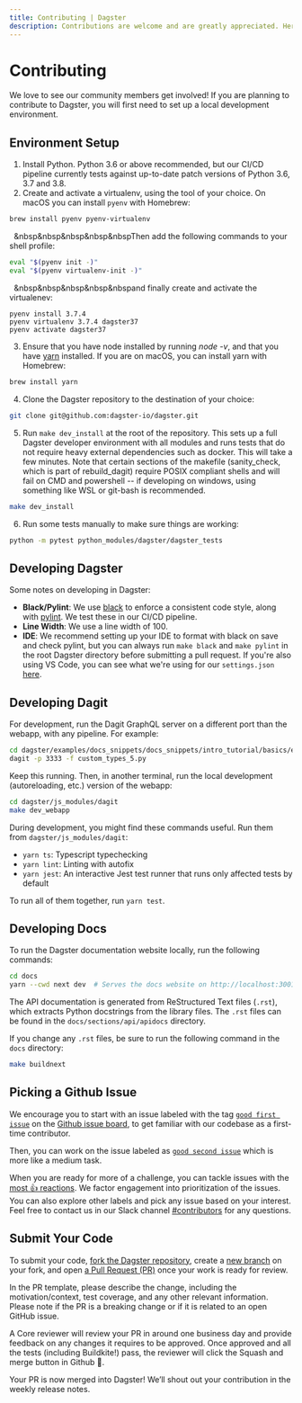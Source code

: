 ```yaml
---
title: Contributing | Dagster
description: Contributions are welcome and are greatly appreciated. Here's the contribution guide."
---
```


# Contributing

We love to see our community members get involved!
If you are planning to contribute to Dagster, you will first need to set
up a local development environment.

## Environment Setup

1. Install Python. Python 3.6 or above recommended, but our CI/CD
   pipeline currently tests against up-to-date patch versions of Python
   3.6, 3.7 and 3.8.
2. Create and activate a virtualenv, using the tool of your choice.
   On macOS you can install `pyenv` with Homebrew:

```bash
brew install pyenv pyenv-virtualenv
```

  \&nbsp\&nbsp\&nbsp\&nbsp\&nbspThen add the following commands to your shell profile:

```bash
eval "$(pyenv init -)"
eval "$(pyenv virtualenv-init -)"
```

  \&nbsp\&nbsp\&nbsp\&nbsp\&nbspand finally create and activate the virtualenev:

    pyenv install 3.7.4
    pyenv virtualenv 3.7.4 dagster37
    pyenv activate dagster37

3. Ensure that you have node installed by running _node -v_, and that you have
   [yarn](https://yarnpkg.com/lang/en/) installed. If you are on macOS,
   you can install yarn with Homebrew:

```bash
brew install yarn
```

4. Clone the Dagster repository to the destination of your choice:

```bash
git clone git@github.com:dagster-io/dagster.git
```

5. Run `make dev_install` at the root of the repository. This sets up a
   full Dagster developer environment with all modules and runs tests
   that do not require heavy external dependencies such as docker. This
   will take a few minutes. Note that certain sections of the makefile (sanity_check,
   which is part of rebuild_dagit) require POSIX compliant shells and will fail
   on CMD and powershell -- if developing on windows, using something like WSL or git-bash
   is recommended.

```bash
make dev_install
```

6. Run some tests manually to make sure things are working:

```bash
python -m pytest python_modules/dagster/dagster_tests
```

## Developing Dagster

Some notes on developing in Dagster:

- **Black/Pylint**: We use [black](https://github.com/python/black) to
  enforce a consistent code style, along with
  [pylint](https://www.pylint.org/). We test these in our CI/CD
  pipeline.
- **Line Width**: We use a line width of 100.
- **IDE**: We recommend setting up your IDE to format with black on
  save and check pylint, but you can always run `make black` and
  `make pylint` in the root Dagster directory before submitting a pull
  request. If you're also using VS Code, you can see what we're
  using for our `settings.json`
  [here](https://gist.github.com/natekupp/7a17a9df8d2064e5389cc84aa118a896).

## Developing Dagit

For development, run the Dagit GraphQL server on a different port than
the webapp, with any pipeline. For example:

```bash
cd dagster/examples/docs_snippets/docs_snippets/intro_tutorial/basics/e04_quality
dagit -p 3333 -f custom_types_5.py
```

Keep this running. Then, in another terminal, run the local development
(autoreloading, etc.) version of the webapp:

```bash
cd dagster/js_modules/dagit
make dev_webapp
```

During development, you might find these commands useful. Run them from `dagster/js_modules/dagit`:

- `yarn ts`: Typescript typechecking
- `yarn lint`: Linting with autofix
- `yarn jest`: An interactive Jest test runner that runs only affected tests by default

To run all of them together, run `yarn test`.

## Developing Docs

To run the Dagster documentation website locally, run the following commands:

```bash
cd docs
yarn --cwd next dev  # Serves the docs website on http://localhost:3001
```

The API documentation is generated from ReStructured Text files (`.rst`), which extracts Python
docstrings from the library files. The `.rst` files can be found in the `docs/sections/api/apidocs`
directory.

If you change any `.rst` files, be sure to run the following command in the `docs` directory:

```bash
make buildnext
```

## Picking a Github Issue

We encourage you to start with an issue labeled with the tag
[`good first issue`](https://github.com/dagster-io/dagster/issues?q=is%3Aissue+is%3Aopen+label%3A%22good+first+issue%22)
on the [Github issue board](https://github.com/dagster-io/dagster/issues),
to get familiar with our codebase as a first-time contributor.

Then, you can work on the issue labeled as [`good second issue`](https://github.com/dagster-io/dagster/labels/good%20second%20issue)
which is more like a medium task.

When you are ready for more of a challenge, you can tackle issues with the
[most 👍 reactions](https://github.com/dagster-io/dagster/issues?q=is%3Aissue+is%3Aopen+sort%3Areactions-%2B1-desc).
We factor engagement into prioritization of the issues. You can also explore other labels and pick any issue based on your interest.
Feel free to contact us in our Slack channel [#contributors](https://app.slack.com/client/TCDGQDUKF/C01K91YP0TF) for any questions.

## Submit Your Code

To submit your code, [fork the Dagster repository](https://help.github.com/en/articles/fork-a-repo),
create a [new branch](https://help.github.com/en/desktop/contributing-to-projects/creating-a-branch-for-your-work) on your fork,
and open [a Pull Request (PR)](https://help.github.com/en/articles/creating-a-pull-request-from-a-fork)
once your work is ready for review.

In the PR template, please describe the change, including the motivation/context, test coverage, and any other relevant information.
Please note if the PR is a breaking change or if it is related to an open GitHub issue.

A Core reviewer will review your PR in around one business day and provide feedback on any changes it requires to be approved.
Once approved and all the tests (including Buildkite!) pass, the reviewer will click the Squash and merge button in Github 🥳.

Your PR is now merged into Dagster! We’ll shout out your contribution in the weekly release notes.
